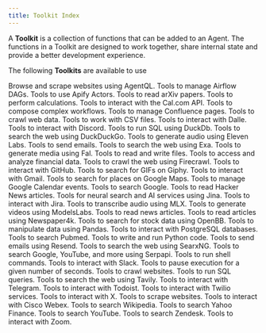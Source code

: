 ```yaml
---
title: Toolkit Index
---
```


A **Toolkit** is a collection of functions that can be added to an Agent. The functions in a Toolkit are designed to work together, share internal state and provide a better development experience.

The following **Toolkits** are available to use

<CardGroup cols={3}>
  <Card
    title="AgentQL"
    icon="magnifying-glass"
    iconType="duotone"
    href="/tools/toolkits/agentql"
  >
    Browse and scrape websites using AgentQL.
  </Card>
  <Card
    title="Airflow"
    icon="wind"
    iconType="duotone"
    href="/tools/toolkits/airflow"
  >
    Tools to manage Airflow DAGs.
  </Card>
  <Card
    title="Apify"
    icon="gear"
    iconType="duotone"
    href="/tools/toolkits/apify"
  >
    Tools to use Apify Actors.
  </Card>
  <Card
    title="Arxiv"
    icon="book"
    iconType="duotone"
    href="/tools/toolkits/arxiv"
  >
    Tools to read arXiv papers.
  </Card>
  <Card
    title="Calculator"
    icon="calculator"
    iconType="duotone"
    href="/tools/toolkits/calculator"
  >
    Tools to perform calculations.
  </Card>
  <Card
    title="CalCom"
    icon="calendar"
    iconType="duotone"
    href="/tools/toolkits/calcom"
  >
    Tools to interact with the Cal.com API.
  </Card>
  <Card
    title="Composio"
    icon="code-branch"
    iconType="duotone"
    href="/tools/toolkits/composio"
  >
    Tools to compose complex workflows.
  </Card>
  <Card
    title="Confluence"
    icon="file"
    iconType="duotone"
    href="/tools/toolkits/confluence"
  >
    Tools to manage Confluence pages.
  </Card>
  <Card
    title="Crawl4AI"
    icon="spider"
    iconType="duotone"
    href="/tools/toolkits/crawl4ai"
  >
    Tools to crawl web data.
  </Card>
  <Card
    title="CSV"
    icon="file-csv"
    iconType="duotone"
    href="/tools/toolkits/csv"
  >
    Tools to work with CSV files.
  </Card>
  <Card
    title="Dalle"
    icon="eye"
    iconType="duotone"
    href="/tools/toolkits/dalle"
  >
    Tools to interact with Dalle.
  </Card>
  <Card
    title="Discord"
    icon="comment"
    iconType="duotone"
    href="/tools/toolkits/discord"
  >
    Tools to interact with Discord.
  </Card>
  <Card
    title="DuckDb"
    icon="server"
    iconType="duotone"
    href="/tools/toolkits/duckdb"
  >
    Tools to run SQL using DuckDb.
  </Card>
  <Card
    title="DuckDuckGo"
    icon="duck"
    iconType="duotone"
    href="/tools/toolkits/duckduckgo"
  >
    Tools to search the web using DuckDuckGo.
  </Card>
  <Card
    title="Eleven Labs"
    icon="headphones"
    iconType="duotone"
    href="/tools/toolkits/eleven_labs"
  >
    Tools to generate audio using Eleven Labs.
  </Card>
  <Card
    title="Email"
    icon="envelope"
    iconType="duotone"
    href="/tools/toolkits/email"
  >
    Tools to send emails.
  </Card>
  <Card
    title="Exa"
    icon="magnifying-glass"
    iconType="duotone"
    href="/tools/toolkits/exa"
  >
    Tools to search the web using Exa.
  </Card>
  <Card title="Fal" icon="video" iconType="duotone" href="/tools/toolkits/fal">
    Tools to generate media using Fal.
  </Card>
  <Card title="File" icon="file" iconType="duotone" href="/tools/toolkits/file">
    Tools to read and write files.
  </Card>
  <Card
    title="Financial Datasets"
    icon="dollar-sign"
    iconType="duotone"
    href="/tools/toolkits/financial_datasets"
  >
    Tools to access and analyze financial data.
  </Card>
  <Card
    title="Firecrawl"
    icon="fire"
    iconType="duotone"
    href="/tools/toolkits/firecrawl"
  >
    Tools to crawl the web using Firecrawl.
  </Card>
  <Card
    title="GitHub"
    icon="github"
    iconType="brands"
    href="/tools/toolkits/github"
  >
    Tools to interact with GitHub.
  </Card>
  <Card
    title="Giphy"
    icon="image"
    iconType="duotone"
    href="/tools/toolkits/giphy"
  >
    Tools to search for GIFs on Giphy.
  </Card>
  <Card
    title="Gmail"
    icon="envelope"
    iconType="duotone"
    href="/tools/toolkits/gmail"
  >
    Tools to interact with Gmail.
  </Card>
  <Card
    title="Google Maps"
    icon="map"
    iconType="duotone"
    href="/tools/toolkits/google_maps"
  >
    Tools to search for places on Google Maps.
  </Card>
  <Card
    title="Google Calendar"
    icon="calendar"
    iconType="duotone"
    href="/tools/toolkits/googlecalendar"
  >
    Tools to manage Google Calendar events.
  </Card>
  <Card
    title="Google Search"
    icon="google"
    iconType="duotone"
    href="/tools/toolkits/googlesearch"
  >
    Tools to search Google.
  </Card>
  <Card
    title="HackerNews"
    icon="newspaper"
    iconType="duotone"
    href="/tools/toolkits/hackernews"
  >
    Tools to read Hacker News articles.
  </Card>
  <Card
    title="Jina Reader"
    icon="robot"
    iconType="duotone"
    href="/tools/toolkits/jina_reader"
  >
    Tools for neural search and AI services using Jina.
  </Card>
  <Card title="Jira" icon="jira" iconType="brands" href="/tools/toolkits/jira">
    Tools to interact with Jira.
  </Card>
  <Card
    title="MLX Transcribe"
    icon="headphones"
    iconType="duotone"
    href="/tools/toolkits/mlx_transcribe"
  >
    Tools to transcribe audio using MLX.
  </Card>
  <Card
    title="ModelsLabs"
    icon="video"
    iconType="duotone"
    href="/tools/toolkits/models_labs"
  >
    Tools to generate videos using ModelsLabs.
  </Card>
  <Card
    title="Newspaper"
    icon="newspaper"
    iconType="duotone"
    href="/tools/toolkits/newspaper"
  >
    Tools to read news articles.
  </Card>
  <Card
    title="Newspaper4k"
    icon="newspaper"
    iconType="duotone"
    href="/tools/toolkits/newspaper4k"
  >
    Tools to read articles using Newspaper4k.
  </Card>
  <Card
    title="OpenBB"
    icon="chart-bar"
    iconType="duotone"
    href="/tools/toolkits/openbb"
  >
    Tools to search for stock data using OpenBB.
  </Card>
  <Card
    title="Pandas"
    icon="table"
    iconType="duotone"
    href="/tools/toolkits/pandas"
  >
    Tools to manipulate data using Pandas.
  </Card>
  <Card
    title="Postgres"
    icon="database"
    iconType="duotone"
    href="/tools/toolkits/postgres"
  >
    Tools to interact with PostgreSQL databases.
  </Card>
  <Card
    title="Pubmed"
    icon="file-medical"
    iconType="duotone"
    href="/tools/toolkits/pubmed"
  >
    Tools to search Pubmed.
  </Card>
  <Card
    title="Python"
    icon="code"
    iconType="duotone"
    href="/tools/toolkits/python"
  >
    Tools to write and run Python code.
  </Card>
  <Card
    title="Resend"
    icon="paper-plane"
    iconType="duotone"
    href="/tools/toolkits/resend"
  >
    Tools to send emails using Resend.
  </Card>
  <Card
    title="SearxNG"
    icon="magnifying-glass"
    iconType="duotone"
    href="/tools/toolkits/searxng"
  >
    Tools to search the web using SearxNG.
  </Card>
  <Card
    title="Serpapi"
    icon="magnifying-glass"
    iconType="duotone"
    href="/tools/toolkits/serpapi"
  >
    Tools to search Google, YouTube, and more using Serpapi.
  </Card>
  <Card
    title="Shell"
    icon="terminal"
    iconType="duotone"
    href="/tools/toolkits/shell"
  >
    Tools to run shell commands.
  </Card>
  <Card
    title="Slack"
    icon="slack"
    iconType="duotone"
    href="/tools/toolkits/slack"
  >
    Tools to interact with Slack.
  </Card>
  <Card
    title="Sleep"
    icon="bed"
    iconType="duotone"
    href="/tools/toolkits/sleep"
  >
    Tools to pause execution for a given number of seconds.
  </Card>
  <Card
    title="Spider"
    icon="spider"
    iconType="duotone"
    href="/tools/toolkits/spider"
  >
    Tools to crawl websites.
  </Card>
  <Card
    title="SQL"
    icon="database"
    iconType="duotone"
    href="/tools/toolkits/sql"
  >
    Tools to run SQL queries.
  </Card>
  <Card
    title="Tavily"
    icon="magnifying-glass"
    iconType="duotone"
    href="/tools/toolkits/tavily"
  >
    Tools to search the web using Tavily.
  </Card>
  <Card
    title="Telegram"
    icon="telegram"
    iconType="brands"
    href="/tools/toolkits/telegram"
  >
    Tools to interact with Telegram.
  </Card>
  <Card
    title="Todoist"
    icon="list"
    iconType="duotone"
    href="/tools/toolkits/todoist"
  >
    Tools to interact with Todoist.
  </Card>
  <Card
    title="Twilio"
    icon="mobile-screen-button"
    iconType="duotone"
    href="/tools/toolkits/twilio"
  >
    Tools to interact with Twilio services.
  </Card>
  <Card
    title="X (Twitter)"
    icon="x-twitter"
    iconType="brands"
    href="/tools/toolkits/x"
  >
    Tools to interact with X.
  </Card>
  <Card
    title="Website"
    icon="globe"
    iconType="duotone"
    href="/tools/toolkits/website"
  >
    Tools to scrape websites.
  </Card>
  <Card
    title="Webex"
    icon="message"
    iconType="duotone"
    href="/tools/toolkits/webex"
  >
    Tools to interact with Cisco Webex.
  </Card>
  <Card
    title="Wikipedia"
    icon="book"
    iconType="duotone"
    href="/tools/toolkits/wikipedia"
  >
    Tools to search Wikipedia.
  </Card>
  <Card
    title="YFinance"
    icon="dollar-sign"
    iconType="duotone"
    href="/tools/toolkits/yfinance"
  >
    Tools to search Yahoo Finance.
  </Card>
  <Card
    title="YouTube"
    icon="youtube"
    iconType="brands"
    href="/tools/toolkits/youtube"
  >
    Tools to search YouTube.
  </Card>
  <Card
    title="Zendesk"
    icon="headphones"
    iconType="duotone"
    href="/tools/toolkits/zendesk"
  >
    Tools to search Zendesk.
  </Card>
  <Card
    title="Zoom"
    icon="video"
    iconType="duotone"
    href="/tools/toolkits/zoom"
  >
    Tools to interact with Zoom.
  </Card>
</CardGroup>
